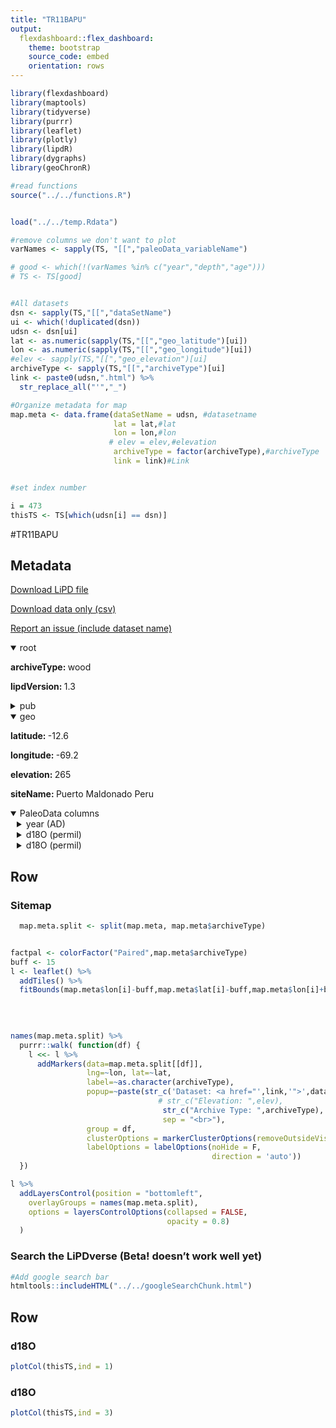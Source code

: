 ```yaml
---
title: "TR11BAPU"
output: 
  flexdashboard::flex_dashboard:
    theme: bootstrap
    source_code: embed
    orientation: rows
---
```


```r
library(flexdashboard)
library(maptools)
library(tidyverse)
library(purrr)
library(leaflet)
library(plotly)
library(lipdR)
library(dygraphs)
library(geoChronR)

#read functions
source("../../functions.R")


load("../../temp.Rdata")

#remove columns we don't want to plot
varNames <- sapply(TS, "[[","paleoData_variableName")

# good <- which(!(varNames %in% c("year","depth","age")))
# TS <- TS[good]


#All datasets
dsn <- sapply(TS,"[[","dataSetName")
ui <- which(!duplicated(dsn))
udsn <- dsn[ui]
lat <- as.numeric(sapply(TS,"[[","geo_latitude")[ui])
lon <- as.numeric(sapply(TS,"[[","geo_longitude")[ui])
#elev <- sapply(TS,"[[","geo_elevation")[ui]
archiveType <- sapply(TS,"[[","archiveType")[ui]
link <- paste0(udsn,".html") %>% 
  str_replace_all("'","_")

#Organize metadata for map
map.meta <- data.frame(dataSetName = udsn, #datasetname
                       lat = lat,#lat
                       lon = lon,#lon
                      # elev = elev,#elevation
                       archiveType = factor(archiveType),#archiveType
                       link = link)#Link


#set index number

i = 473
thisTS <- TS[which(udsn[i] == dsn)]
```
#TR11BAPU

Metadata {.sidebar}
-------------------------------------
[Download LiPD file](TR11BAPU.lpd)
            

[Download data only (csv)](TR11BAPU.csv)
            

[Report an issue (include dataset name)](https://github.com/nickmckay/LiPDverse/issues)

<details open style="margin-left: 0px">
<summary>root</summary>
<p style="margin-left: 0px"><strong>archiveType: </strong>wood
<p style="margin-left: 0px"><strong>lipdVersion: </strong>1.3
</details>
<details>
<summary>pub</summary>
<details style="margin-left: 10px">
<summary>pub1</summary>
<p style="margin-left: 10px"><strong>author: </strong>Ballantyne A.P.
<p style="margin-left: 10px"><strong>pubYear: </strong>NA
<p style="margin-left: 10px"><strong>DOI: </strong>10.1175/2010EI277.1
</details>
<details style="margin-left: 10px">
<summary>pub2</summary>
<p style="margin-left: 10px"><strong>pubYear: </strong>NA
</details>
</details>
<details open style="margin-left: 0px">
<summary>geo</summary>
<p style="margin-left: 0px"><strong>latitude: </strong>-12.6
<p style="margin-left: 0px"><strong>longitude: </strong>-69.2
<p style="margin-left: 0px"><strong>elevation: </strong>265
<p style="margin-left: 0px"><strong>siteName: </strong>Puerto Maldonado Peru
</details>
<details open>
<summary>PaleoData columns</summary>
<details style="margin-left: 10px">
<summary>year (AD)</summary>
<p style="margin-left: 10px"><strong>TSid: </strong>MAT760875d761
<p style="margin-left: 10px"><strong>variableName: </strong>year
<p style="margin-left: 10px"><strong>units: </strong>AD
<p style="margin-left: 10px"><strong>description: </strong>Year AD
</details>
<details style="margin-left: 10px">
<summary>d18O (permil)</summary>
<p style="margin-left: 10px"><strong>TSid: </strong>TR11BAPU02
<p style="margin-left: 10px"><strong>variableName: </strong>d18O
<p style="margin-left: 10px"><strong>units: </strong>permil
<p style="margin-left: 10px"><strong>description: </strong>cellulose
<details>
<summary>interpretation</summary>
<details style="margin-left: 20px">
<summary>1</summary>
<p style="margin-left: 20px"><strong>basis: </strong>A multi-proxy record spanning 180 years from Cedrela spp. showed a significant negative relationship between d18O in tree-ring cellulose and January precipitation.
<p style="margin-left: 20px"><strong>interpDirection: </strong>negative
<p style="margin-left: 20px"><strong>scope: </strong>climate
<p style="margin-left: 20px"><strong>seasonality: </strong>January
<p style="margin-left: 20px"><strong>variable: </strong>P_amount
<p style="margin-left: 20px"><strong>variableDetail: </strong>Seasonal
<p style="margin-left: 20px"><strong>direction: </strong>negative
</details>
<details style="margin-left: 20px">
<summary>2</summary>
<p style="margin-left: 20px"><strong>direction: </strong>positive
<p style="margin-left: 20px"><strong>inferredMaterial: </strong>precipitation
<p style="margin-left: 20px"><strong>integrationTime: </strong>1
<p style="margin-left: 20px"><strong>integrationTimeUncertainty: </strong>2.4
<p style="margin-left: 20px"><strong>integrationTimeUnits: </strong>years
<p style="margin-left: 20px"><strong>mathematicalRelation: </strong>Linear
<p style="margin-left: 20px"><strong>rank: </strong>1
<p style="margin-left: 20px"><strong>scope: </strong>isotope
<p style="margin-left: 20px"><strong>seasonality: </strong>January
<p style="margin-left: 20px"><strong>variable: </strong>P_isotope
<p style="margin-left: 20px"><strong>coefficient: </strong>NA
<p style="margin-left: 20px"><strong>fraction: </strong>NA
</details>
<details style="margin-left: 20px">
<summary>3</summary>
<p style="margin-left: 20px"><strong>coefficient: </strong>NA
<p style="margin-left: 20px"><strong>fraction: </strong>NA
<p style="margin-left: 20px"><strong>rank: </strong>NA
<p style="margin-left: 20px"><strong>scope: </strong>isotope
</details>
<details style="margin-left: 20px">
<summary>4</summary>
<p style="margin-left: 20px"><strong>coefficient: </strong>NA
<p style="margin-left: 20px"><strong>fraction: </strong>NA
<p style="margin-left: 20px"><strong>rank: </strong>NA
<p style="margin-left: 20px"><strong>scope: </strong>isotope
</details>
</details>
</details>
<details style="margin-left: 10px">
<summary>d18O (permil)</summary>
<p style="margin-left: 10px"><strong>TSid: </strong>TR11BAPU01
<p style="margin-left: 10px"><strong>variableName: </strong>d18O
<p style="margin-left: 10px"><strong>units: </strong>permil
<p style="margin-left: 10px"><strong>description: </strong>d18O of tree cellulose
<details>
<summary>interpretation</summary>
<details style="margin-left: 20px">
<summary>1</summary>
<p style="margin-left: 20px"><strong>basis: </strong>A multi-proxy record spanning 180 years from Cedrela spp. showed a significant negative relationship between cellulose d18O and January precipitation.
<p style="margin-left: 20px"><strong>interpDirection: </strong>negative
<p style="margin-left: 20px"><strong>scope: </strong>climate
<p style="margin-left: 20px"><strong>seasonality: </strong>January
<p style="margin-left: 20px"><strong>variable: </strong>Precipitation amount
<p style="margin-left: 20px"><strong>variableDetail: </strong>Precipitation
</details>
<details style="margin-left: 20px">
<summary>2</summary>
<p style="margin-left: 20px"><strong>direction: </strong>negative
<p style="margin-left: 20px"><strong>inferredMaterial: </strong>precipitation
<p style="margin-left: 20px"><strong>integrationTime: </strong>1
<p style="margin-left: 20px"><strong>integrationTimeUncertainty: </strong>2.4
<p style="margin-left: 20px"><strong>integrationTimeUnits: </strong>years
<p style="margin-left: 20px"><strong>mathematicalRelation: </strong>linear
<p style="margin-left: 20px"><strong>rank: </strong>1
<p style="margin-left: 20px"><strong>scope: </strong>isotope
<p style="margin-left: 20px"><strong>seasonality: </strong>January
<p style="margin-left: 20px"><strong>variable: </strong>precipitation amount
</details>
</details>
</details>

Row {.tabset .tabset-fade}
-----------------------------------------------------------------------

### Sitemap

```r
  map.meta.split <- split(map.meta, map.meta$archiveType)


factpal <- colorFactor("Paired",map.meta$archiveType)
buff <- 15
l <- leaflet() %>% 
  addTiles() %>% 
  fitBounds(map.meta$lon[i]-buff,map.meta$lat[i]-buff,map.meta$lon[i]+buff,map.meta$lat[i]+buff)
  

  
  
names(map.meta.split) %>%
  purrr::walk( function(df) {
    l <<- l %>%
      addMarkers(data=map.meta.split[[df]],
                 lng=~lon, lat=~lat,
                 label=~as.character(archiveType),
                 popup=~paste(str_c('Dataset: <a href="',link,'">',dataSetName,'</a>'),
                                 # str_c("Elevation: ",elev),
                                  str_c("Archive Type: ",archiveType),
                                  sep = "<br>"),
                 group = df,
                 clusterOptions = markerClusterOptions(removeOutsideVisibleBounds = F),
                 labelOptions = labelOptions(noHide = F,
                                             direction = 'auto'))
  })

l %>%
  addLayersControl(position = "bottomleft",
    overlayGroups = names(map.meta.split),
    options = layersControlOptions(collapsed = FALSE,
                                   opacity = 0.8)
  )
```

### Search the LiPDverse (Beta! doesn't work well yet)
```r
#Add google search bar
htmltools::includeHTML("../../googleSearchChunk.html")
```


Row {.tabset .tabset-fade}
-----------------------------------------------------------------------

### d18O
```r
plotCol(thisTS,ind = 1)
```

### d18O
```r
plotCol(thisTS,ind = 3)
```
